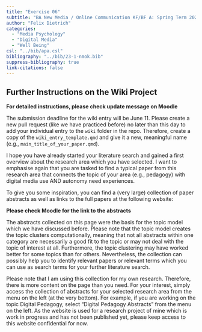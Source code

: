 ```yaml
---
title: "Exercise 06"
subtitle: "BA New Media / Online Communication KF/BF A: Spring Term 2023"
author: "Felix Dietrich"
categories:
  - "Media Psychology"
  - "Digital Media"
  - "Well Being"
csl: "../bib/apa.csl"
bibliography: "../bib/23-1-nmok.bib"
suppress-bibliography: true
link-citations: false
---
```


## Further Instructions on the Wiki Project

**For detailed instructions, please check update message on Moodle**

The submission deadline for the wiki entry will be June 11. Please create a new pull request (like we have practiced before) no later than this day to add your individual entry to the `wiki` folder in the repo. Therefore, create a copy of the `wiki_entry_template.qmd` and give it a new, meaningful name (e.g., `main_title_of_your_paper.qmd`).

I hope you have already started your literature search and gained a first overview about the research area which you have selected. I want to emphasise again that you are tasked to find a typical paper from this research area that connects the topic of your area (e.g., pedagogy) with digital media use AND autonomy need experiences.

To give you some inspiration, you can find a (very large) collection of paper abstracts as well as links to the full papers at the following website:

**Please check Moodle for the link to the abstracts**

The abstracts collected on this page were the basis for the topic model which we have discussed before. Please note that the topic model creates the topic clusters computationally, meaning that not all abstracts within one category are necessarily a good fit to the topic or may not deal with the topic of interest at all. Furthermore, the topic clustering may have worked better for some topics than for others. Nevertheless, the collection can possibly help you to identify relevant papers or relevant terms which you can use as search terms for your further literature search. 

Please note that I am using this collection for my own research. Therefore, there is more content on the page than you need. For your interest, simply access the collection of abstracts for your selected research area from the menu on the left (at the very bottom). For example, if you are working on the topic Digital Pedagogy, select "Digital Pedagogy Abstracts" from the menu on the left. As the website is used for a research project of mine which is work in progress and has not been published yet, please keep access to this website confidential for now.
